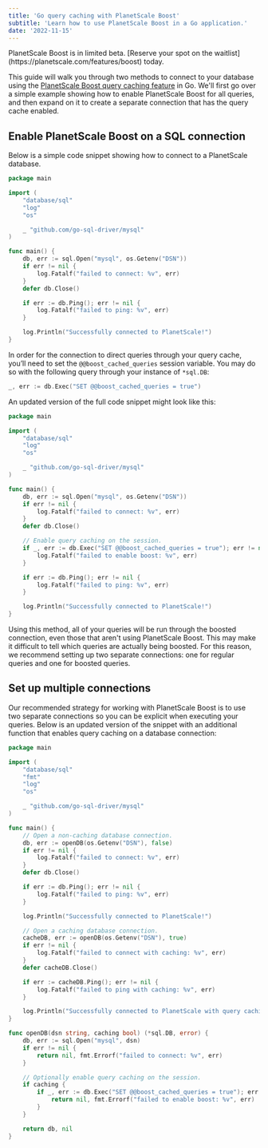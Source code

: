 ```yaml
---
title: 'Go query caching with PlanetScale Boost'
subtitle: 'Learn how to use PlanetScale Boost in a Go application.'
date: '2022-11-15'
---
```



<InfoBlock type='note'>
  PlanetScale Boost is in limited beta. [Reserve your spot on the waitlist](https://planetscale.com/features/boost) today.
</InfoBlock>

This guide will walk you through two methods to connect to your database using the [PlanetScale Boost query caching feature](/docs/concepts/query-caching-with-planetscale-boost) in Go. We'll first go over a simple example showing how to enable PlanetScale Boost for all queries, and then expand on it to create a separate connection that has the query cache enabled.

## Enable PlanetScale Boost on a SQL connection

Below is a simple code snippet showing how to connect to a PlanetScale database.

```go
package main

import (
	"database/sql"
	"log"
	"os"

	_ "github.com/go-sql-driver/mysql"
)

func main() {
	db, err := sql.Open("mysql", os.Getenv("DSN"))
	if err != nil {
		log.Fatalf("failed to connect: %v", err)
	}
	defer db.Close()

	if err := db.Ping(); err != nil {
		log.Fatalf("failed to ping: %v", err)
	}

	log.Println("Successfully connected to PlanetScale!")
}
```

In order for the connection to direct queries through your query cache, you’ll need to set the `@@boost_cached_queries` session variable. You may do so with the following query through your instance of `*sql.DB`:

```go
_, err := db.Exec("SET @@boost_cached_queries = true")
```

An updated version of the full code snippet might look like this:

```go
package main

import (
	"database/sql"
	"log"
	"os"

	_ "github.com/go-sql-driver/mysql"
)

func main() {
	db, err := sql.Open("mysql", os.Getenv("DSN"))
	if err != nil {
		log.Fatalf("failed to connect: %v", err)
	}
	defer db.Close()

	// Enable query caching on the session.
	if _, err := db.Exec("SET @@boost_cached_queries = true"); err != nil {
		log.Fatalf("failed to enable boost: %v", err)
	}

	if err := db.Ping(); err != nil {
		log.Fatalf("failed to ping: %v", err)
	}

	log.Println("Successfully connected to PlanetScale!")
}
```
Using this method, all of your queries will be run through the boosted connection, even those that aren't using PlanetScale Boost. This may make it difficult to tell which queries are actually being boosted. For this reason, we recommend setting up two separate connections: one for regular queries and one for boosted queries.
## Set up multiple connections

Our recommended strategy for working with PlanetScale Boost is to use two separate connections so you can be explicit when executing your queries. Below is an updated version of the snippet with an additional function that enables query caching on a database connection:

```go
package main

import (
	"database/sql"
	"fmt"
	"log"
	"os"

	_ "github.com/go-sql-driver/mysql"
)

func main() {
	// Open a non-caching database connection.
	db, err := openDB(os.Getenv("DSN"), false)
	if err != nil {
		log.Fatalf("failed to connect: %v", err)
	}
	defer db.Close()

	if err := db.Ping(); err != nil {
		log.Fatalf("failed to ping: %v", err)
	}

	log.Println("Successfully connected to PlanetScale!")

	// Open a caching database connection.
	cacheDB, err := openDB(os.Getenv("DSN"), true)
	if err != nil {
		log.Fatalf("failed to connect with caching: %v", err)
	}
	defer cacheDB.Close()

	if err := cacheDB.Ping(); err != nil {
		log.Fatalf("failed to ping with caching: %v", err)
	}

	log.Println("Successfully connected to PlanetScale with query caching enabled!")
}

func openDB(dsn string, caching bool) (*sql.DB, error) {
	db, err := sql.Open("mysql", dsn)
	if err != nil {
		return nil, fmt.Errorf("failed to connect: %v", err)
	}

	// Optionally enable query caching on the session.
	if caching {
		if _, err := db.Exec("SET @@boost_cached_queries = true"); err != nil {
			return nil, fmt.Errorf("failed to enable boost: %v", err)
		}
	}

	return db, nil
}
```
